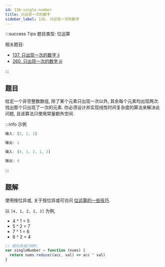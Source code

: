 ```yaml
---
id: 136-single-number
title: 只出现一次的数字
sidebar_label: 136. 只出现一次的数字
---
```


:::success Tips
题目类型: 位运算

相关题目:

- [137. 只出现一次的数字 ii](/leetcode/medium/137-single-number)
- [260. 只出现一次的数字 iii](/leetcode/medium/260-single-number)

:::

## 题目

给定一个非空整数数组, 除了某个元素只出现一次以外, 其余每个元素均出现两次. 找出那个只出现了一次的元素. 你必须设计并实现线性时间复杂度的算法来解决此问题, 且该算法只使用常量额外空间.

:::info 示例

```ts
输入: [2, 2, 1]

输出: 1
```

```ts
输入: [4, 1, 2, 1, 2]

输出: 4
```

:::

## 题解

使用按位异或, 关于按位异或可访问 [位运算的一些技巧](/algorithm-design/bit-manipulation#按位异或xor).

以 `[4, 1, 2, 1, 2]` 为例,

- 4 ^ 1 = 5
- 5 ^ 2 = 7
- 7 ^ 1 = 6
- 6 ^ 2 = 4

```js
// 按位异或(XOR)
var singleNumber = function (nums) {
  return nums.reduce((acc, val) => acc ^ val)
}
```
